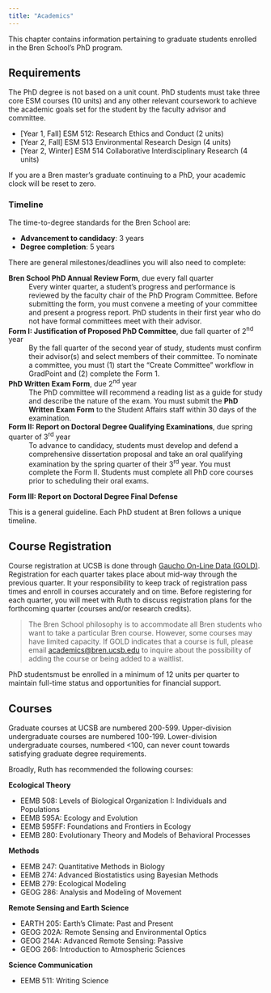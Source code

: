 ```yaml
---
title: "Academics"
---
```


This chapter contains information pertaining to graduate students enrolled in the Bren School's PhD program.

## Requirements

The PhD degree is not based on a unit count. PhD students must take three core ESM courses (10 units) and any other relevant coursework to achieve the academic goals set for the student by the faculty advisor and committee. 

- [Year 1, Fall] ESM 512: Research Ethics and Conduct (2 units)
- [Year 2, Fall] ESM 513 Environmental Research Design (4 units)
- [Year 2, Winter] ESM 514 Collaborative Interdisciplinary Research (4 units)

If you are a Bren master’s graduate continuing to a PhD, your academic clock will be reset to zero. 

### Timeline

The time-to-degree standards for the Bren School are:

- **Advancement to candidacy**: 3 years
- **Degree completion**: 5 years

There are general milestones/deadlines you will also need to complete:

**Bren School PhD Annual Review Form**, due every fall quarter
: Every winter quarter, a student's progress and performance is reviewed by the faculty chair of the PhD Program Committee. Before submitting the form, you must convene a meeting of your committee and present a progress report. PhD students in their first year who do not have formal committees meet with their advisor.

**Form I: Justification of Proposed PhD Committee**, due fall quarter of 2<sup>nd</sup> year
: By the fall quarter of the second year of study, students must confirm their advisor(s) and select members of their committee. To nominate a committee, you must (1) start the “Create Committee” workflow in GradPoint and (2) complete the Form 1.

**PhD Written Exam Form**, due 2<sup>nd</sup> year
: The PhD committee will recommend a reading list as a guide for study and describe the nature of the exam. You must submit the **PhD Written Exam Form** to the Student Affairs staff within 30 days of the examination.

**Form II: Report on Doctoral Degree Qualifying Examinations**, due spring quarter of 3<sup>rd</sup> year
: To advance to candidacy, students must develop and defend a comprehensive dissertation proposal and take an oral qualifying examination by the spring quarter of their 3<sup>rd</sup> year. You must complete the Form II. Students must complete all PhD core courses prior to scheduling their oral exams.


**Form III: Report on Doctoral Degree Final Defense**

This is a general guideline. Each PhD student at Bren follows a unique timeline.

## Course Registration

Course registration at UCSB is done through [Gaucho On-Line Data (GOLD)](https://my.sa.ucsb.edu/gold/). Registration for each quarter takes place about mid-way through the previous quarter. It your responsibility to keep track of registration pass times and enroll in courses
accurately and on time. Before registering for each quarter, you will meet with Ruth to discuss registration plans for the forthcoming quarter (courses and/or research credits).

> The Bren School philosophy is to accommodate all Bren students who want to take a particular
Bren course. However, some courses may have limited capacity. If GOLD indicates that a
course is full, please email [academics@bren.ucsb.edu](mailto:academics@bren.ucsb.edu) to inquire about the possibility of adding the course or being added to a waitlist.

PhD studentsmust be enrolled in a minimum of 12 units per quarter to maintain full-time status and opportunities for financial support. 

## Courses

Graduate courses at UCSB are numbered 200-599. Upper-division undergraduate courses are numbered 100-199. Lower-division undergraduate courses, numbered <100, can never count towards satisfying graduate degree requirements.

Broadly, Ruth has recommended the following courses:

**Ecological Theory**

- EEMB 508: Levels of Biological Organization I: Individuals and Populations
- EEMB 595A: Ecology and Evolution
- EEMB 595FF: Foundations and Frontiers in Ecology
- EEMB 280: Evolutionary Theory and Models of Behavioral Processes

**Methods**

- EEMB 247: Quantitative Methods in Biology
- EEMB 274: Advanced Biostatistics using Bayesian Methods 
- EEMB 279: Ecological Modeling
- GEOG 286: Analysis and Modeling of Movement

**Remote Sensing and Earth Science**

- EARTH 205: Earth's Climate: Past and Present
- GEOG 202A: Remote Sensing and Environmental Optics
- GEOG 214A: Advanced Remote Sensing: Passive
- GEOG 266: Introduction to Atmospheric Sciences

**Science Communication**

- EEMB 511: Writing Science






